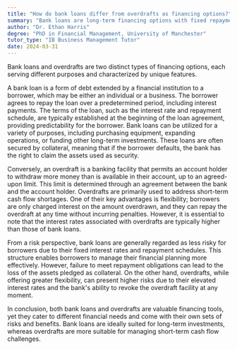 ```yaml
---
title: "How do bank loans differ from overdrafts as financing options?"
summary: "Bank loans are long-term financing options with fixed repayment schedules, while overdrafts are short-term, flexible borrowing facilities."
author: "Dr. Ethan Harris"
degree: "PhD in Financial Management, University of Manchester"
tutor_type: "IB Business Management Tutor"
date: 2024-03-31
---
```


Bank loans and overdrafts are two distinct types of financing options, each serving different purposes and characterized by unique features.

A bank loan is a form of debt extended by a financial institution to a borrower, which may be either an individual or a business. The borrower agrees to repay the loan over a predetermined period, including interest payments. The terms of the loan, such as the interest rate and repayment schedule, are typically established at the beginning of the loan agreement, providing predictability for the borrower. Bank loans can be utilized for a variety of purposes, including purchasing equipment, expanding operations, or funding other long-term investments. These loans are often secured by collateral, meaning that if the borrower defaults, the bank has the right to claim the assets used as security.

Conversely, an overdraft is a banking facility that permits an account holder to withdraw more money than is available in their account, up to an agreed-upon limit. This limit is determined through an agreement between the bank and the account holder. Overdrafts are primarily used to address short-term cash flow shortages. One of their key advantages is flexibility; borrowers are only charged interest on the amount overdrawn, and they can repay the overdraft at any time without incurring penalties. However, it is essential to note that the interest rates associated with overdrafts are typically higher than those of bank loans.

From a risk perspective, bank loans are generally regarded as less risky for borrowers due to their fixed interest rates and repayment schedules. This structure enables borrowers to manage their financial planning more effectively. However, failure to meet repayment obligations can lead to the loss of the assets pledged as collateral. On the other hand, overdrafts, while offering greater flexibility, can present higher risks due to their elevated interest rates and the bank's ability to revoke the overdraft facility at any moment.

In conclusion, both bank loans and overdrafts are valuable financing tools, yet they cater to different financial needs and come with their own sets of risks and benefits. Bank loans are ideally suited for long-term investments, whereas overdrafts are more suitable for managing short-term cash flow challenges.
    